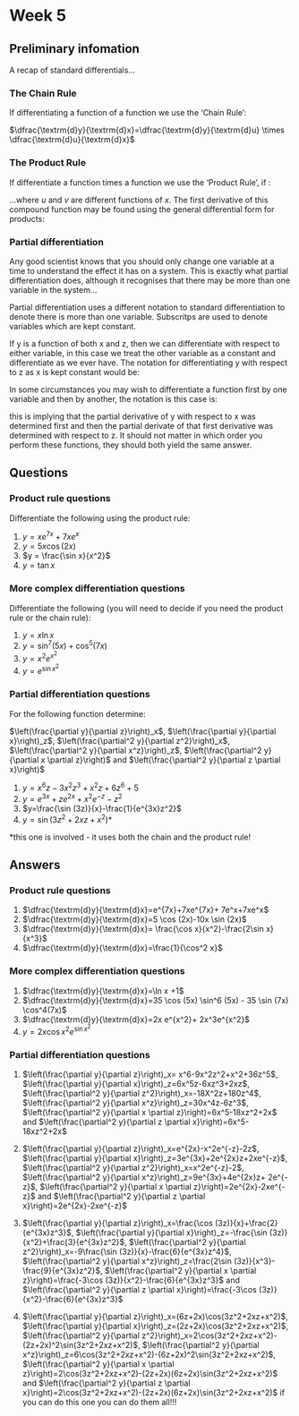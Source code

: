 # Week 5 {#ch:Workshop5}

## Preliminary infomation {#sec:Prelim5}

A recap of standard differentials...

\begin{equation*}
\begin{array}{ccc}
  f(x) \equiv y & & f^{\prime}(x) \equiv \dfrac{\textrm{d}y}{\textrm{d}x}\\
  \hline
A & &0 \\
 Ax^n & &nAx^{n-1} \\
 \dfrac{A}{x^n} \equiv A x^{-n} & &-nA x^{-n-1} \\
e^{Ax} & &Ae^{Ax} \\
A \ln Bx & &\dfrac{A}{x} \\
\sin Ax & &A\cos Ax \\
\cos Ax & &-A\sin Ax \\
\tan Ax & &-A\sec^2 Ax \\
Au + Bv & &A\dfrac{\textrm{d}u}{\textrm{d}x} + B\dfrac{\textrm{d}v}{\textrm{d}x} \\
\end{array}
\end{equation*}

### The Chain Rule {#subsec:chainrule}

If differentiating a function of a function we use the 'Chain Rule':

$\dfrac{\textrm{d}y}{\textrm{d}x}=\dfrac{\textrm{d}y}{\textrm{d}u} \times \dfrac{\textrm{d}u}{\textrm{d}x}$

### The Product Rule {#subsec:productrule}

If differentiate a function times a function we use the 'Product Rule', if :

\begin{equation*}
y= uv
\end{equation*}

...where $u$ and $v$ are different functions of $x$. The first derivative of this compound function may be found using the general differential form for products:

\begin{equation}
\textrm{d}(uv) = v\textrm{d}u + u\textrm{d}v
(\#eq:productrule)
\end{equation}

### Partial differentiation {#subsec:partial}

Any good scientist knows that you should only change one variable at a time to understand the effect it has on a system. This is exactly what partial differentiation does, although it recognises that there may be more than one variable in the system...

Partial differentiation uses a different notation to standard differentiation to denote there is more than one variable. Subscritps are used to denote variables which are kept constant.

If y is a function of both x and z, then we can differentiate with respect to either variable, in this case we treat the other variable as a constant and differentiate as we ever have. The notation for differentiating y with respect to z as x is kept constant would be:

\begin{equation*}
\left(\frac{\partial y}{\partial z}\right)_x
\end{equation*}

In some circumstances you may wish to differentiate a function first by one variable and then by another, the notation is this case is:

\begin{equation*}
\left(\frac{\partial^2 y}{\partial x \partial z}\right)
\end{equation*}

this is implying that the partial derivative of y with respect to x was determined first and then the partial derivate of that first derivative was determined with respect to z. It should not matter in which order you perform these functions, they should both yield the same answer.

## Questions {#sec:Questions5}

### Product rule questions
Differentiate the following using the product rule:

1. $y = x e^{7x}+ 7xe^x$
1. $y = 5x \cos (2x)$
1. $y = \frac{\sin x}{x^2}$
1. $y = \tan x$
 
### More complex differentiation questions
Differentiate the following (you will need to decide if you need the product rule or the chain rule):

1. $y = x \ln x$
1. $y = \sin ^7 (5x)+ \cos ^5 (7x)$
1. $y = x^2 e^{x^2}$
1. $y = e^{\sin x^2}$

### Partial differentiation questions

For the following function determine:

$\left(\frac{\partial y}{\partial z}\right)_x$, $\left(\frac{\partial y}{\partial x}\right)_z$, $\left(\frac{\partial^2 y}{\partial z^2}\right)_x$, $\left(\frac{\partial^2 y}{\partial x^z}\right)_z$, $\left(\frac{\partial^2 y}{\partial x \partial z}\right)$ and $\left(\frac{\partial^2 y}{\partial z \partial x}\right)$

1. $y = x^6z -3x^2z^3+x^2z+6z^6+5$
1. $y = e^{3x}+ze^{2x}+x^2e^{-z}-z^2$
1. $y=\frac{\sin (3z)}{x}-\frac{1}{e^{3x}z^2}$
1. $y=\sin(3z^2+2xz+x^2)$*

*this one is involved - it uses both the chain and the product rule!

## Answers {#sec:Answers5}

### Product rule questions
1. $\dfrac{\textrm{d}y}{\textrm{d}x}=e^{7x}+7xe^{7x}+ 7e^x+7xe^x$
1. $\dfrac{\textrm{d}y}{\textrm{d}x}=5 \cos (2x)-10x \sin (2x)$
1. $\dfrac{\textrm{d}y}{\textrm{d}x}= \frac{\cos x}{x^2}-\frac{2\sin x}{x^3}$
1. $\dfrac{\textrm{d}y}{\textrm{d}x}=\frac{1}{\cos^2 x}$

### More complex differentiation questions
1. $\dfrac{\textrm{d}y}{\textrm{d}x}=\ln x +1$
1. $\dfrac{\textrm{d}y}{\textrm{d}x}=35 \cos (5x) \sin^6 (5x) - 35 \sin (7x) \cos^4(7x)$
1. $\dfrac{\textrm{d}y}{\textrm{d}x}=2x e^{x^2}+ 2x^3e^{x^2}$
1. $y=2x \cos x^2 e^{\sin x^2}$

### Partial differentiation questions

1. $\left(\frac{\partial y}{\partial z}\right)_x= x^6-9x^2z^2+x^2+36z^5$,
$\left(\frac{\partial y}{\partial x}\right)_z=6x^5z-6xz^3+2xz$, 
$\left(\frac{\partial^2 y}{\partial z^2}\right)_x=-18X^2z+180z^4$,
$\left(\frac{\partial^2 y}{\partial x^z}\right)_z=30x^4z-6z^3$,
$\left(\frac{\partial^2 y}{\partial x \partial z}\right)=6x^5-18xz^2+2x$ and
$\left(\frac{\partial^2 y}{\partial z \partial x}\right)=6x^5-18xz^2+2x$

1. $\left(\frac{\partial y}{\partial z}\right)_x=e^{2x}-x^2e^{-z}-2z$, 
$\left(\frac{\partial y}{\partial x}\right)_z=3e^{3x}+2e^{2x}z+2xe^{-z}$,
$\left(\frac{\partial^2 y}{\partial z^2}\right)_x=x^2e^{-z}-2$,
$\left(\frac{\partial^2 y}{\partial x^z}\right)_z=9e^{3x}+4e^{2x}z+ 2e^{-z}$,
$\left(\frac{\partial^2 y}{\partial x \partial z}\right)=2e^{2x}-2xe^{-z}$ and
$\left(\frac{\partial^2 y}{\partial z \partial x}\right)=2e^{2x}-2xe^{-z}$

1. $\left(\frac{\partial y}{\partial z}\right)_x=\frac{\cos (3z)}{x}+\frac{2}{e^{3x}z^3}$, 
$\left(\frac{\partial y}{\partial x}\right)_z=-\frac{\sin (3z)}{x^2}+\frac{3}{e^{3x}z^2}$, 
$\left(\frac{\partial^2 y}{\partial z^2}\right)_x=-9\frac{\sin (3z)}{x}-\frac{6}{e^{3x}z^4}$, 
$\left(\frac{\partial^2 y}{\partial x^z}\right)_z=\frac{2\sin (3z)}{x^3}-\frac{9}{e^{3x}z^2}$, 
$\left(\frac{\partial^2 y}{\partial x \partial z}\right)=\frac{-3\cos (3z)}{x^2}-\frac{6}{e^{3x}z^3}$ and 
$\left(\frac{\partial^2 y}{\partial z \partial x}\right)=\frac{-3\cos (3z)}{x^2}-\frac{6}{e^{3x}z^3}$

1. $\left(\frac{\partial y}{\partial z}\right)_x=(6z+2x)\cos(3z^2+2xz+x^2)$, 
$\left(\frac{\partial y}{\partial x}\right)_z=(2z+2x)\cos(3z^2+2xz+x^2)$,
$\left(\frac{\partial^2 y}{\partial z^2}\right)_x=2\cos(3z^2+2xz+x^2)-(2z+2x)^2\sin(3z^2+2xz+x^2)$, 
$\left(\frac{\partial^2 y}{\partial x^z}\right)_z=6\cos(3z^2+2xz+x^2)-(6z+2x)^2\sin(3z^2+2xz+x^2)$, 
$\left(\frac{\partial^2 y}{\partial x \partial z}\right)=2\cos(3z^2+2xz+x^2)-(2z+2x)(6z+2x)\sin(3z^2+2xz+x^2)$ and 
$\left(\frac{\partial^2 y}{\partial z \partial x}\right)=2\cos(3z^2+2xz+x^2)-(2z+2x)(6z+2x)\sin(3z^2+2xz+x^2)$ if you can do this one you can do them all!!!
